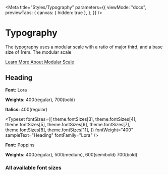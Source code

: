 

<Meta
  title="Styles/Typography"
  parameters={{
    viewMode: "docs",
    previewTabs: {
      canvas: { hidden: true },
    },
  }}
/>

# Typography

The typography uses a modular scale with a ratio of major third, and a base size of 1rem.
The modular scale

[Learn More About Modular Scale](https://every-layout.dev/rudiments/modular-scale/)

## Heading

**Font:** Lora

**Weights:** 400(regular), 700(bold)

**Italics:** 400(regular)

<Typeset
  fontSizes={[
    theme.fontSizes[3],
    theme.fontSizes[4],
    theme.fontSizes[5],
    theme.fontSizes[6],
    theme.fontSizes[7],
    theme.fontSizes[8],
    theme.fontSizes[11],
  ]}
  fontWeight="400"
  sampleText="Heading"
  fontFamily="Lora"
/>

**Font:** Poppins

**Weights:** 400(regular), 500(medium), 600(semibold) 700(bold)

<Typeset
  fontSizes={[theme.fontSizes[2]]}
  fontWeight="400"
  sampleText="Regular"
  fontFamily="Poppins"
/>
<Typeset
  fontSizes={[theme.fontSizes[2]]}
  fontWeight="500"
  sampleText="Medium"
  fontFamily="Poppins"
/>
<Typeset
  fontSizes={[theme.fontSizes[2]]}
  fontWeight="600"
  sampleText="SemiBold"
  fontFamily="Poppins"
/>
<Typeset
  fontSizes={[theme.fontSizes[2]]}
  fontWeight="700"
  sampleText="Bold"
  fontFamily="Poppins"
/>

### All available font sizes

<Typeset
  fontSizes={theme.fontSizes}
  fontWeight="400"
  sampleText="The quick brown fox jumps over the lazy dog"
  fontFamily="Poppins"
/>
